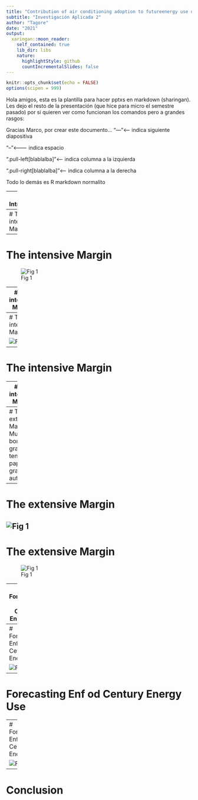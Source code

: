 ```yaml
---
title: "Contribution of air conditioning adoption to futureenergy use under global warming"
subtitle: "Investigación Aplicada 2"
author: "Tagore"
date: "2021"
output:
  xaringan::moon_reader:
    self_contained: true
    lib_dir: libs
    nature:
      highlightStyle: github
      countIncrementalSlides: false
---
```

```r
knitr::opts_chunk$set(echo = FALSE)
options(scipen = 999)
```

Hola amigos, esta es la plantilla para hacer pptxs en markdown (sharingan). Les dejo el resto de la presentación (que hice para micro el semestre pasado) por si quieren ver como funcionan los comandos pero a grandes rasgos:

Gracias Marco, por crear este documento...
"---"<------ indica siguiente diapositiva

"--"<------- indica espacio

".pull-left[blablalba]"<--- indica columna a la izquierda

".pull-right[blablalba]"<-- indica columna a la derecha

Todo lo demás es R markdown normalito

---
# Introduction

---
# The intensive Margin

---
# The intensive Margin

![Fig 1](img/a.png)

---
# The intensive Margin

---
# The intensive Margin

![Fig 1](img/h.png)

---
# The intensive Margin

---
# The intensive Margin

![Fig 1](img/f.png)

---
# The extensive Margin
Muy bonitas graficas tenia el paper, gracias autores.
---
# The extensive Margin

![Fig 1](img/c.png)
---
# The extensive Margin

![Fig 1](img/b.png)

---
# Forecasting Enf od Century Energy Use

---
# Forecasting Enf od Century Energy Use

![Fig 1](img/d.png)
---

# Forecasting Enf od Century Energy Use

---
# Forecasting Enf od Century Energy Use

![Fig 1](img/e.png)

---
# Conclusion

